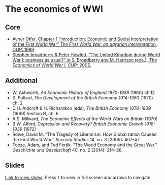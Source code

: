 # The economics of WWI

## Core

+ [Avner Offer, Chapter 1 "Introduction: Economic and Social Interpretation of the First World War" *The First World War: an agrarian interpretation*, OUP: 1989](https://hdl.handle.net/2027/heb.03445){target="_blank"}
+ [Stephen broadberry & Peter Howlett, "The United Kingdom during World War I: business as usual?" in S. Broadberry and M. Harrison (eds.), *The Economics of World War I*, CUP: 2005.](https://ebookcentral.proquest.com/lib/kcl/reader.action?docID=241098&ppg=224){target="_blank"}

## Additional

+ W, Ashworth, *An Economic History of England 1870-1939* (1960) ch.12
+ S. Pollard, *The Development of the British Economy 1914-1980* (1970) ch. 2
+ D.H. Aldcroft & H. Richardson (eds), *The British Economy 1870-1939* (1969) Section B, ch. 6
+ A.S. Milward, *The Economic Effects of the World Wars on Britain* (1970)
+ B.W. Alford, *Depression and Recovery? British Economic Growth 1918-1939* (1972)
+ Rowe, David M. “The Tragedy of Liberalism: How Globalization Caused the First World War.” *Security Studies* 14, no. 3 (2005): 407–47.
+ Tooze, Adam, and Ted Fertik. “The World Economy and the Great War.” *Geschichte und Gesellschaft* 40, no. 2 (2014): 214–38.

## Slides

[Link to view slides](https://gabrielfgm.github.io/beh-slides/18_wwi#1). Press `f` to view in full screen and arrows to navigate.
